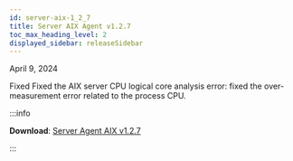 ```yaml
---
id: server-aix-1_2_7
title: Server AIX Agent v1.2.7
toc_max_heading_level: 2
displayed_sidebar: releaseSidebar
---
```


April 9, 2024

<Status>Fixed</Status> Fixed the AIX server CPU logical core analysis error: fixed the over-measurement error related to the process CPU.

:::info 

**Download**: [Server Agent AIX v1.2.7](https://repo.whatap.io/aix/noarch/whatap-infra-1.2-7.aix6.1.noarch.rpm)

:::
